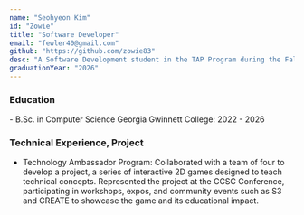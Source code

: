 ```yaml
---
name: "Seohyeon Kim"
id: "Zowie"
title: "Software Developer"
email: "fewler40@gmail.com"
github: "https://github.com/zowie83"
desc: "A Software Development student in the TAP Program during the Fall 2024 semester. I am a member of a group called Pixel 8, where we used Unity to develop a project focused on teaching the basics of binary and converting between binary and decimal numbers."
graduationYear: "2026"
---
```

### Education
<div>
- B.Sc. in Computer Science Georgia Gwinnett College: 2022 - 2026
</div>

### Technical Experience, Project
<ul>
    <li>Technology Ambassador Program: Collaborated with a team of four to develop a project, a series of interactive 2D games designed to teach technical concepts. Represented the project at the CCSC Conference, participating in workshops, expos, and community events such as S3 and CREATE to showcase the game and its educational impact.</li>
</ul>
